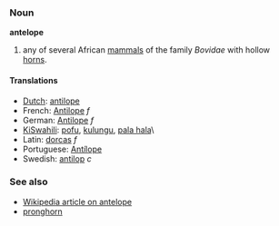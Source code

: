 ===Noun===
'''antelope'''

#any of several African [[mammals]] of the family ''Bovidae'' with hollow [[horn]]s.

====Translations====
*[[Dutch]]: [[antilope]]
*French: [[Antilope]] ''f''
*German: [[Antilope]] ''f''
*[[KiSwahili]]: [[pofu]], [[kulungu]], [[pala hala]]\
*Latin: [[dorcas]] ''f''
*Portuguese: [[Antílope]]
*Swedish: [[antilop]] ''c''

===See also===
*[[w:antelope|Wikipedia article on antelope]]
*[[pronghorn]]